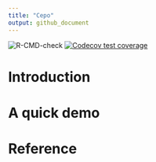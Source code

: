 ```yaml
---
title: "Cepo"
output: github_document
---
```


![R-CMD-check](https://github.com/kevinwang09/Cepo/workflows/R-CMD-check/badge.svg)
[![Codecov test coverage](https://codecov.io/gh/kevinwang09/Cepo/branch/master/graph/badge.svg)](https://codecov.io/gh/kevinwang09/Cepo?branch=master)

# Introduction 

# A quick demo

# Reference